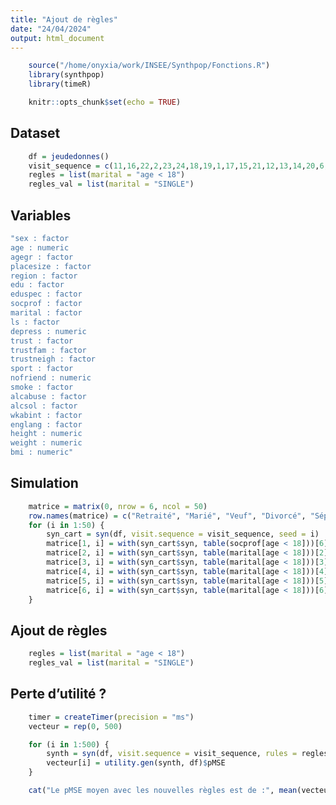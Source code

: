 ```yaml
---
title: "Ajout de règles"
date: "24/04/2024"
output: html_document
---
```


```r
    source("/home/onyxia/work/INSEE/Synthpop/Fonctions.R")
    library(synthpop)
    library(timeR)
```

```r
    knitr::opts_chunk$set(echo = TRUE)
```

## Dataset
```r
    df = jeudedonnes()
    visit_sequence = c(11,16,22,2,23,24,18,19,1,17,15,21,12,13,14,20,6,3,9,4,10,8,5,7)
    regles = list(marital = "age < 18")
    regles_val = list(marital = "SINGLE")
```

## Variables
```r
"sex : factor 
age : numeric 
agegr : factor 
placesize : factor 
region : factor 
edu : factor 
eduspec : factor 
socprof : factor 
marital : factor 
ls : factor 
depress : numeric 
trust : factor 
trustfam : factor 
trustneigh : factor 
sport : factor 
nofriend : numeric 
smoke : factor 
alcabuse : factor 
alcsol : factor 
wkabint : factor 
englang : factor 
height : numeric 
weight : numeric 
bmi : numeric"
```

## Simulation
```r
    matrice = matrix(0, nrow = 6, ncol = 50)
    row.names(matrice) = c("Retraité", "Marié", "Veuf", "Divorcé", "Séparé légalement", "Séparé de facto")
    for (i in 1:50) {
        syn_cart = syn(df, visit.sequence = visit_sequence, seed = i)
        matrice[1, i] = with(syn_cart$syn, table(socprof[age < 18]))[6]
        matrice[2, i] = with(syn_cart$syn, table(marital[age < 18]))[2]
        matrice[3, i] = with(syn_cart$syn, table(marital[age < 18]))[3]
        matrice[4, i] = with(syn_cart$syn, table(marital[age < 18]))[4]
        matrice[5, i] = with(syn_cart$syn, table(marital[age < 18]))[5]
        matrice[6, i] = with(syn_cart$syn, table(marital[age < 18]))[6]
    }
```

## Ajout de règles
```r
    regles = list(marital = "age < 18")
    regles_val = list(marital = "SINGLE")
```

## Perte d'utilité ?
```r
    timer = createTimer(precision = "ms")
    vecteur = rep(0, 500)

    for (i in 1:500) {
        synth = syn(df, visit.sequence = visit_sequence, rules = regles, rvalues = regles_val)
        vecteur[i] = utility.gen(synth, df)$pMSE
    }

    cat("Le pMSE moyen avec les nouvelles règles est de :", mean(vecteur))
```